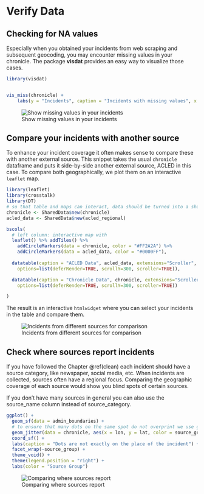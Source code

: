 # Verify Data {#verify}

## Checking for NA values

Especially when you obtained your incidents from web scraping and subsequent geocoding, you may encounter missing values in your chronicle. The package **visdat** provides an easy way to visualize those cases. 

```r
library(visdat)


vis_miss(chronicle) +
    labs(y = "Incidents", caption = "Incidents with missing values", x = "Variables")

```

![Show missing values in your incidents](images/missing.png)

## Compare your incidents with another source

To enhance your incident coverage it often makes sense to compare these with another external source. This snippet takes the usual `chronicle` dataframe and puts it side-by-side another external source, ACLED in this case. To compare both geographically, we plot them on an interactive `leaflet` map. 

```r
library(leaflet)
library(crosstalk)
library(DT)
# so that table and maps can interact, data should be turned into a shareddata object using crosstalk. 
chronicle <- SharedData$new(chronicle)
acled_data <- SharedData$new(acled_regional)

bscols(
  # left column: interactive map with
  leaflet() %>% addTiles() %>% 
    addCircleMarkers(data = chronicle, color = "#FF2A2A") %>%
    addCircleMarkers(data = acled_data, color = "#0000FF"),
  
  datatable(caption = "ACLED Data", acled_data, extensions="Scroller", style="bootstrap", class="compact", width="100%",
    options=list(deferRender=TRUE, scrollY=300, scroller=TRUE)),

  datatable(caption = "Chronicle Data", chronicle, extensions="Scroller", style="bootstrap", class="compact", width="100%",
    options=list(deferRender=TRUE, scrollY=300, scroller=TRUE))

)
```
The result is an interactive `htmlwidget` where you can select your incidents in the table and compare them. 

![Incidents from different sources for comparison](images/map_tables.png)

## Check where sources report incidents

If you have followed the Chapter \@ref(clean) each incident should have a source category, like newspaper, social media, etc. When incidents are collected, sources often have a regional focus. Comparing the geographic coverage of each source would show you blind spots of certain sources. 

If you don't have many sources in general you can also use the source_name column instead of source_category. 


```r
ggplot() +
  geom_sf(data = admin_boundaries) +
  # to ensure that many dots on the same spot do not overprint we use geom_jitter. This sacrifices geographic accuracy 
  geom_jitter(data = chronicle, aes(x = lon, y = lat, color = source_group, group=source_group), width = 0.05, height = 0.05, size = 0.7) +
  coord_sf() +
  labs(caption = "Dots are not exactly on the place of the incident") + 
  facet_wrap(~source_group) + 
  theme_void() +
  theme(legend.position = "right") +
  labs(color = "Source Group")
```

![Comparing where sources report](images/sources_multiple.png)
